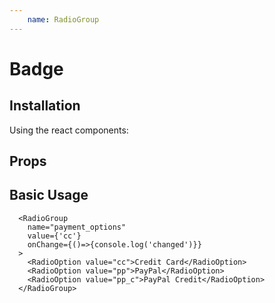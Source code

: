 ```yaml
---
    name: RadioGroup
---
```




# Badge
## Installation
Using the react components:


## Props
<PropsTable of={RadioGroup}/>

## Basic Usage
<Playground>

      <RadioGroup
        name="payment_options"
        value={'cc'}
        onChange={()=>{console.log('changed')}}
      >
        <RadioOption value="cc">Credit Card</RadioOption>
        <RadioOption value="pp">PayPal</RadioOption>
        <RadioOption value="pp_c">PayPal Credit</RadioOption>
      </RadioGroup>

</Playground>
